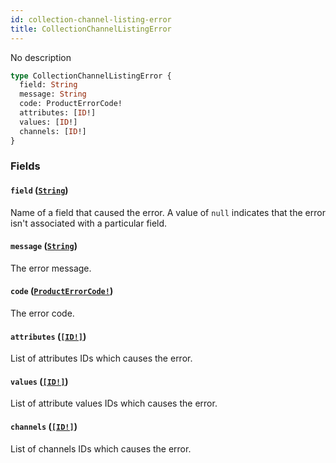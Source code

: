 ```yaml
---
id: collection-channel-listing-error
title: CollectionChannelListingError
---
```


No description

```graphql
type CollectionChannelListingError {
  field: String
  message: String
  code: ProductErrorCode!
  attributes: [ID!]
  values: [ID!]
  channels: [ID!]
}
```

### Fields

#### `field` ([`String`](/docs/developer/api-reference/scalars/string))

Name of a field that caused the error. A value of `null` indicates that the error isn't associated with a particular field.

#### `message` ([`String`](/docs/developer/api-reference/scalars/string))

The error message.

#### `code` ([`ProductErrorCode!`](/docs/developer/api-reference/enums/product-error-code))

The error code.

#### `attributes` ([`[ID!]`](/docs/developer/api-reference/scalars/id))

List of attributes IDs which causes the error.

#### `values` ([`[ID!]`](/docs/developer/api-reference/scalars/id))

List of attribute values IDs which causes the error.

#### `channels` ([`[ID!]`](/docs/developer/api-reference/scalars/id))

List of channels IDs which causes the error.
